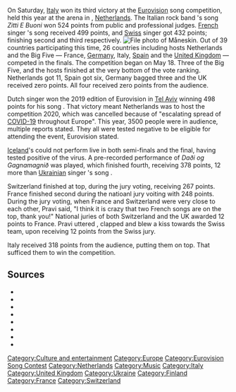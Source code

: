 {{develop}}{{date|{{subst:#time:F j, Y}}}}{{culture and entertainment}}
On Saturday, [[Italy]] won its third victory at the [[Eurovision]] song competition, held this year at the {{w|Rotterdam Ahoy}} arena in {{w|Rotterdam}}, [[Netherlands]].  The Italian rock band {{w|Måneskin}}'s song ''Zitti E Buoni'' won 524 points from public and professional judges.  [[France|French]] singer {{w|Barbara Pravi}}'s song ''{{w|Voilà (Barbara Pravi song)|Voilà}}'' received 499 points, and [[Switzerland|Swiss]] singer {{w|Gjon's Tears}} ''{{w|Tout l'univers}}'' got 432 points; finishing second and third respectively.
[[File:Maneskin 2019.jpg|left|thumb|File photo of Måneskin.{{image|Måneskin}}]]
Out of 39 countries participating this time, 26 countries including hosts Netherlands and the Big Five — France, [[Germany]], Italy, [[Spain]] and the [[United Kingdom]] — competed in the finals.  The competition began on May 18.  Three of the Big Five, and the hosts finished at the very bottom of the vote ranking.  Netherlands got 11, Spain got six, Germany bagged three and the UK received zero points.  All four received zero points from the audience.

Dutch singer {{w|Duncan Laurence}} won the 2019 edition of Eurovision in [[Tel Aviv]] winning 498 points for his song ''{{w|Arcade (song)|Arcade}}''.  That victory meant Netherlands was to host the competition 2020, which was cancelled because of "escalating spread of [[COVID-19]] throughout Europe".  This year, 3500 people were in audience, multiple reports stated.  They all were tested negative to be eligible for attending the event, Eurovision stated.

[[Iceland]]'s {{w|Daði Freyr}} could not perform live in both semi-finals and the final, having tested positive of the virus.  A pre-recorded performance of ''Daði og Gagnamagnið'' was played, which finished fourth, receiving 378 points, 12 more than [[Ukraine|Ukrainian]] singer {{w|Go_A}}'s song ''{{w|Shum_(song)|Shum}}''.

Switzerland finished at top, during the jury voting, receiving 267 points.  France finished second during the natioanl jury voiting with 248 points.  During the jury voting, when France and Switzerland were very close to each other, Pravi said, "I think it is crazy that two French songs are on the top, thank you!"  National juries of both Switzerland and the UK awarded 12 points to France.  Pravi uttered ''{{translated quote|fr|French language|Merci!|Thank you!}}'', clapped and blew a kiss towards the Swiss team, upon receiving 12 points from the Swiss jury.

Italy received 318 points from the audience, putting them on top.  That sufficed them to win the competition.
{{haveyoursay}}

== Sources ==

*{{source
|url    = https://www.bbc.co.uk/newsround/57212638
|title  = Eurovision Song Contest: Italy wins and UK gets 0 points
|author = 
|pub    = BBC News Online
|date   = May 22, 2021
}}
*{{source
|url    = https://www.youtube.com/watch?v=msfdz_aksY8
|title  = Eurovision Song Contest 2021 - Grand Final - Live Stream
|author = Eurovision
|pub    = YouTube
|date   = May 22, 2021
}}
*{{source
|url    = https://eurovision.tv/story/congratulations-italy-maneskin-win-eurovision-2021
|title  = Congratulations ITALY: Måneskin win Eurovision Song Contest 2021
|author = 
|pub    = Eurovision
|date   = May 22, 2021
}}
*{{source
|url    = https://eurovision.tv/mediacentre/release/italy-wins-65th-eurovision-song-contest-as-europe-unites-on-one-stage
|title  = Italy wins 65th Eurovision Song Contest as Europe unites on one stage
|author = 
|pub    = Eurovision
|date   = May 22, 2021
}}
*{{source
|url    = https://www.independent.co.uk/arts-entertainment/eurovision/eurovision-italy-winner-b1852239.html
|title  = Eurovision: Italy crowned winners after a shocking, emotional live ceremony in Rotterdam
|author = Annabel Nugent
|pub    = The Independent
|date   = May 22, 2021
}}
*{{source
|url    = https://eurovision.tv/story/interview-duncan-laurence-2021
|title  = Interview: 2019 Champion Duncan Laurence 🇳🇱
|author = 
|pub    = Eurovision
|date   = May 22, 2021
}}
*{{source
|url    = https://www.bbc.com/news/entertainment-arts-57198756
|title  = Eurovision: Iceland through to final despite Covid-enforced absence
|author = 
|pub    = Eurovision
|date   = May 21, 2021
}}
*{{source
|url    = https://eurovision.tv/official-ebu-statement-and-faq-eurovision-song-contest-2020-cancellation
|title  = Official EBU statement & FAQ on Eurovision 2020 cancellation
|author = 
|pub    = Eurovision
|date   = April 20, 2020
}}

[[Category:Culture and entertainment]]
[[Category:Europe]]
[[Category:Eurovision Song Contest]]
[[Category:Netherlands]]
[[Category:Music]]
[[Category:Italy]]
[[Category:United Kingdom]]
[[Category:Ukraine]]
[[Category:Finland]]
[[Category:France]]
[[Category:Switzerland]]
